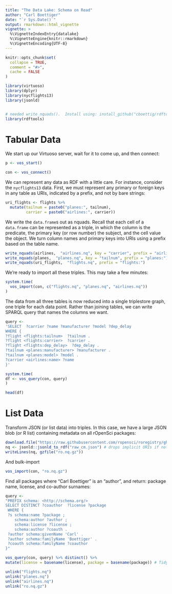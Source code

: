 ```yaml
---
title: "The Data Lake: Schema on Read"
author: "Carl Boettiger"
date: "`r Sys.Date()`"
output: rmarkdown::html_vignette
vignette: >
  %\VignetteIndexEntry{datalake}
  %\VignetteEngine{knitr::rmarkdown}
  %\VignetteEncoding{UTF-8}
---
```


```r
knitr::opts_chunk$set(
  collapse = TRUE,
  comment = "#>",
  cache = FALSE
)
```



```r
library(virtuoso)
library(dplyr)
library(nycflights13)
library(jsonld)


# needed write_nquads().  Install using: install_github("cboettig/rdftools")
library(rdftools) 
```

# Tabular Data

We start up our Virtuoso server, wait for it to come up, and then connect:

```r
p <- vos_start()
```

```r
con <- vos_connect()
```


We can represent any data as RDF with a little care.  For instance, consider the `nycflights13` data. First, we must represent any primary or foreign keys in any table as URIs, indicated by a prefix, and not by bare strings:

```r
uri_flights <- flights %>% 
  mutate(tailnum = paste0("planes:", tailnum),
         carrier = paste0("airlines:", carrier))
```

We write the `data.frame`s out as nquads.  Recall that each cell of a `data.frame` can be represented as a triple, in which the column is the predicate, the primary key (or row number) the subject, and the cell value the object.  We turn column names and primary keys into URIs using a prefix based on the table name. 

```r
write_nquads(airlines,  "airlines.nq", key = "carrier", prefix = "airlines:")
write_nquads(planes,  "planes.nq", key = "tailnum", prefix = "planes:")
write_nquads(uri_flights,  "flights.nq", prefix = "flights:")
```

We're ready to import all these triples.  This may take a few minutes:


```r
system.time(
  vos_import(con, c("flights.nq", "planes.nq", "airlines.nq"))
)
```


The data from all three tables is now reduced into a single triplestore graph, one triple for each data point. Rather than joining tables, we can write SPARQL query that names the columns we want.



```r
query <- 
'SELECT  ?carrier ?name ?manufacturer ?model ?dep_delay
WHERE {
?flight <flights:tailnum>  ?tailnum .
?flight <flights:carrier>  ?carrier .
?flight <flights:dep_delay>  ?dep_delay .
?tailnum <planes:manufacturer> ?manufacturer .
?tailnum <planes:model> ?model .
?carrier <airlines:name> ?name
}'

system.time(
df <- vos_query(con, query)
)

head(df)
```


# List Data




Transform JSON (or list data) into triples.  In this case, we have a large JSON blob (or R list)
containing metadata on all rOpenSci packages:

```r
download.file("https://raw.githubusercontent.com/ropensci/roregistry/gh-pages/raw_cm.json", "raw_cm.json")
nq <- jsonld::jsonld_to_rdf("raw_cm.json") # drops implicit URIs if not base URIs
writeLines(nq, gzfile("ro.nq.gz"))
```



And bulk-import

```r
vos_import(con, "ro.nq.gz")
```

Find all packages where "Carl Boettiger" is an "author", and return:
package name, license, and co-author surnames: 

```r
query <-
"PREFIX schema: <http://schema.org/>
SELECT DISTINCT ?coauthor  ?license ?package 
 WHERE {
 ?s schema:name ?package ;
    schema:author ?author ;
    schema:license ?license ;
    schema:author ?coauth .
 ?author schema:givenName 'Carl' .
 ?author schema:familyName 'Boettiger' .
 ?coauth schema:familyName ?coauthor
}"

vos_query(con, query) %>% distinct() %>%
mutate(license = basename(license), package = basename(package)) # Tidy up URIs into names
```





```r
unlink("flights.nq")
unlink("planes.nq")
unlink("airlines.nq")
unlink("ro.nq.gz")
```
